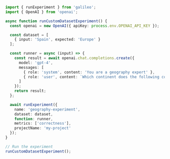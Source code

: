 ```typescript TypeScript
import { runExperiment } from 'galileo';
import { OpenAI } from 'openai';

async function runCustomDatasetExperiment() {
  const openai = new OpenAI({ apiKey: process.env.OPENAI_API_KEY });

  const dataset = [
    { input: 'Spain', expected: 'Europe' }
  ];

  const runner = async (input) => {
    const result = await openai.chat.completions.create({
      model: 'gpt-4',
      messages: [
        { role: 'system', content: 'You are a geography expert' },
        { role: 'user', content: `Which continent does the following country belong to: ${input.input}` }
      ]
    });
    return result;
  };

  await runExperiment({
    name: 'geography-experiment',
    dataset: dataset,
    function: runner,
    metrics: ['correctness'],
    projectName: 'my-project'
  });
}

// Run the experiment
runCustomDatasetExperiment(); 
```
